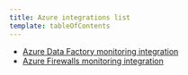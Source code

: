 ```yaml
---
title: Azure integrations list
template: tableOfContents
---
```


* [Azure Data Factory monitoring integration](/docs/integrations/microsoft-azure-integrations/azure-integrations-list/azure-data-factory-integration)
* [Azure Firewalls monitoring integration](/docs/integrations/microsoft-azure-integrations/azure-integrations-list/azure-firewalls-monitoring-integration)
